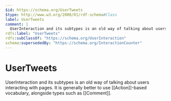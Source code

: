 ```yaml
---
$id: https://schema.org/UserTweets
$type: http://www.w3.org/2000/01/rdf-schema#Class
label: UserTweets
comment: |
  UserInteraction and its subtypes is an old way of talking about users interacting with pages. It is generally better to use [[Action]]-based vocabulary, alongside types such as [[Comment]].
rdfs:label: "UserTweets"
rdfs:subClassOf: "https://schema.org/UserInteraction"
schema:supersededBy: "https://schema.org/InteractionCounter"
---
```


# UserTweets

UserInteraction and its subtypes is an old way of talking about users interacting with pages. It is generally better to use [[Action]]-based vocabulary, alongside types such as [[Comment]].

